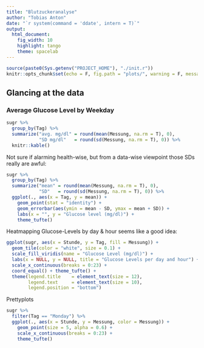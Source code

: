 ```yaml
---
title: "Blutzuckeranalyse"
author: "Tobias Anton"
date: "`r system(command = 'ddate', intern = T)`"
output: 
  html_document: 
    fig_width: 10
    highlight: tango
    theme: spacelab
---
```


```r
source(paste0(Sys.getenv("PROJECT_HOME"), "./init.r"))
knitr::opts_chunk$set(echo = F, fig.path = "plots/", warning = F, message = F)
```

## Glancing at the data

### Average Glucose Level by Weekday

```r
sugr %>% 
  group_by(Tag) %>% 
  summarize("avg. mg/dl" = round(mean(Messung, na.rm = T), 0),
            "SD mg/dl"   = round(sd(Messung, na.rm = T), 0)) %>% 
  knitr::kable()
```

Not sure if alarming health-wise, but from a data-wise viewpoint those SDs really are awful:

```r
sugr %>% 
  group_by(Tag) %>% 
  summarize("mean" = round(mean(Messung, na.rm = T), 0),
            "SD"   = round(sd(Messung, na.rm = T), 0)) %>% 
  ggplot(., aes(x = Tag, y = mean)) +
    geom_point(stat = "identity") +
    geom_errorbar(aes(ymin = mean - SD, ymax = mean + SD)) +
    labs(x = "", y = "Glucose level (mg/dl)") +
    theme_tufte()
```

Heatmapping Glucose-Levels by day & hour seems like a good idea:

```r
ggplot(sugr, aes(x = Stunde, y = Tag, fill = Messung)) +
  geom_tile(color = "white", size = 0.1) +
  scale_fill_viridis(name = "Glucose Level (mg/dl)") +
  labs(x = NULL, y = NULL, title = "Glucose Levels per day and hour") +
  scale_x_continuous(breaks = 0:23) +
  coord_equal() + theme_tufte() +
  theme(legend.title    = element_text(size = 12),
        legend.text     = element_text(size = 10),
        legend.position = "bottom")
```

Prettyplots

```r
sugr %>% 
  filter(Tag == "Monday") %>% 
  ggplot(., aes(x = Stunde, y = Messung, color = Messung)) +
    geom_point(size = 5, alpha = 0.6) +
    scale_x_continuous(breaks = 0:23) +
    theme_tufte()
```